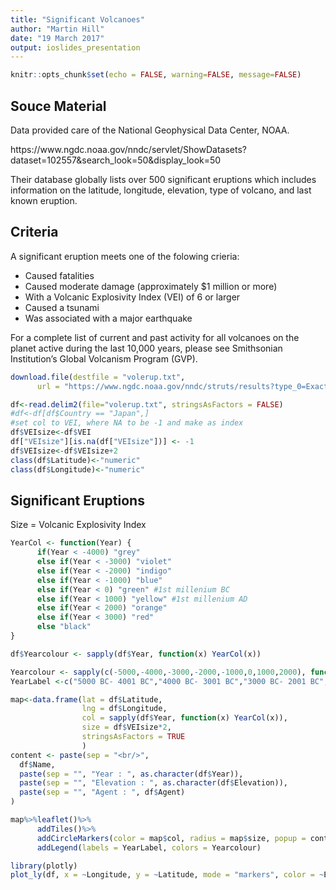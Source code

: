 ```yaml
---
title: "Significant Volcanoes"
author: "Martin Hill"
date: "19 March 2017"
output: ioslides_presentation
---
```


```r
knitr::opts_chunk$set(echo = FALSE, warning=FALSE, message=FALSE)
```

## Souce Material

Data provided care of the National Geophysical Data Center, NOAA.

https://www.ngdc.noaa.gov/nndc/servlet/ShowDatasets?dataset=102557&search_look=50&display_look=50

Their database globally lists over 500 significant eruptions which includes information on the latitude, longitude, elevation, type of volcano, and last known eruption.

## Criteria
A significant eruption meets one of the folowing crieria:  

- Caused fatalities
- Caused moderate damage (approximately $1 million or more)
- With a Volcanic Explosivity Index (VEI) of 6 or larger
- Caused a tsunami
- Was associated with a major earthquake

For a complete list of current and past activity for all volcanoes on the planet active during the last 10,000 years, please see Smithsonian Institution's Global Volcanism Program (GVP). 


```r
download.file(destfile = "volerup.txt",
      url = "https://www.ngdc.noaa.gov/nndc/struts/results?type_0=Exact&query_0=$HAZ_EVENT_ID&t=102557&s=50&d=54&dfn=volerup.txt")

df<-read.delim2(file="volerup.txt", stringsAsFactors = FALSE)
#df<-df[df$Country == "Japan",]
#set col to VEI, where NA to be -1 and make as index
df$VEIsize<-df$VEI
df["VEIsize"][is.na(df["VEIsize"])] <- -1
df$VEIsize<-df$VEIsize+2
class(df$Latitude)<-"numeric"
class(df$Longitude)<-"numeric"
```

## Significant Eruptions

Size = Volcanic Explosivity Index

```r
YearCol <- function(Year) {
      if(Year < -4000) "grey"
      else if(Year < -3000) "violet"
      else if(Year < -2000) "indigo"
      else if(Year < -1000) "blue"
      else if(Year < 0) "green" #1st millenium BC
      else if(Year < 1000) "yellow" #1st millenium AD
      else if(Year < 2000) "orange"
      else if(Year < 3000) "red"
      else "black"
}

df$Yearcolour <- sapply(df$Year, function(x) YearCol(x))

Yearcolour <- sapply(c(-5000,-4000,-3000,-2000,-1000,0,1000,2000), function(x) YearCol(x))
YearLabel <-c("5000 BC- 4001 BC","4000 BC- 3001 BC","3000 BC- 2001 BC","2000 BC- 1001 BC","1000 BC- 1 BC", "1 AD- 1000 AD", "1001 AD- 2000 AD","2001 AD- 3000 AD")

map<-data.frame(lat = df$Latitude,
                lng = df$Longitude,
                col = sapply(df$Year, function(x) YearCol(x)),
                size = df$VEIsize*2,
                stringsAsFactors = TRUE
                )
content <- paste(sep = "<br/>",
  df$Name,
  paste(sep = "", "Year : ", as.character(df$Year)),
  paste(sep = "", "Elevation : ", as.character(df$Elevation)),
  paste(sep = "", "Agent : ", df$Agent)
)

map%>%leaflet()%>%
      addTiles()%>%
      addCircleMarkers(color = map$col, radius = map$size, popup = content)%>%
      addLegend(labels = YearLabel, colors = Yearcolour)
```


```r
library(plotly)
plot_ly(df, x = ~Longitude, y = ~Latitude, mode = "markers", color = ~Elevation, size = ~VEIsize)
```
